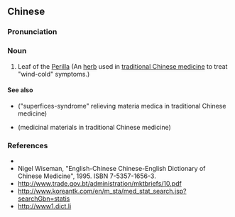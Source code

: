 {{also|苏叶}}
==Chinese==
{{zh-forms|s=苏叶}}

===Pronunciation===
{{zh-pron
|m=sūyè
|c=sou1 jip6
|cat=n
}}

===Noun===
{{zh-noun}}

# Leaf of the [[w:Perilla|Perilla]] (An [[herb]] used in [[traditional Chinese medicine]] to treat "wind-cold" symptoms.)

====See also====
* {{l|zh|解表藥}} ("superfices-syndrome" relieving materia medica in traditional Chinese medicine)
* {{l|zh|藥材}} (medicinal materials in traditional Chinese medicine)

===References===
* {{pedialite|蘇葉|lang=zh}}
* Nigel Wiseman, "English-Chinese Chinese-English Dictionary of Chinese Medicine", 1995. ISBN 7-5357-1656-3.
* http://www.trade.gov.bt/administration/mktbriefs/10.pdf
* http://www.koreantk.com/en/m_sta/med_stat_search.jsp?searchGbn=statis
* http://www1.dict.li